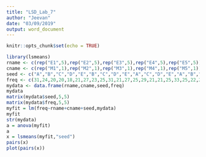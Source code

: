 ---
title: "LSD_Lab_7"
author: "Jeevan"
date: "03/09/2019"
output: word_document
---

```{r setup, include=FALSE}
knitr::opts_chunk$set(echo = TRUE)
```

```{r}
library(lsmeans)
rname <- c(rep("E1",5),rep("E2",5),rep("E3",5),rep("E4",5),rep("E5",5))
cname <- c(rep("M1",1),rep("M2",1),rep("M3",1),rep("M4",1),rep("M5",1))
seed <- c("A","B","C","D","E","B","C","D","E","A","C","D","E","A","B","D","E","A","B","C","E","A","B","C","D")
freq <- c(31,24,20,20,18,21,27,23,25,31,21,27,25,29,21,21,25,33,25,22,21,37,24,24,20)
mydata <- data.frame(rname,cname,seed,freq)
mydata
matrix(mydata$seed,5,5)
matrix(mydata$freq,5,5)
myfit = lm(freq~rname+cname+seed,mydata)
myfit
str(mydata)
a = anova(myfit)
a
x = lsmeans(myfit,"seed")
pairs(x)
plot(pairs(x))
```